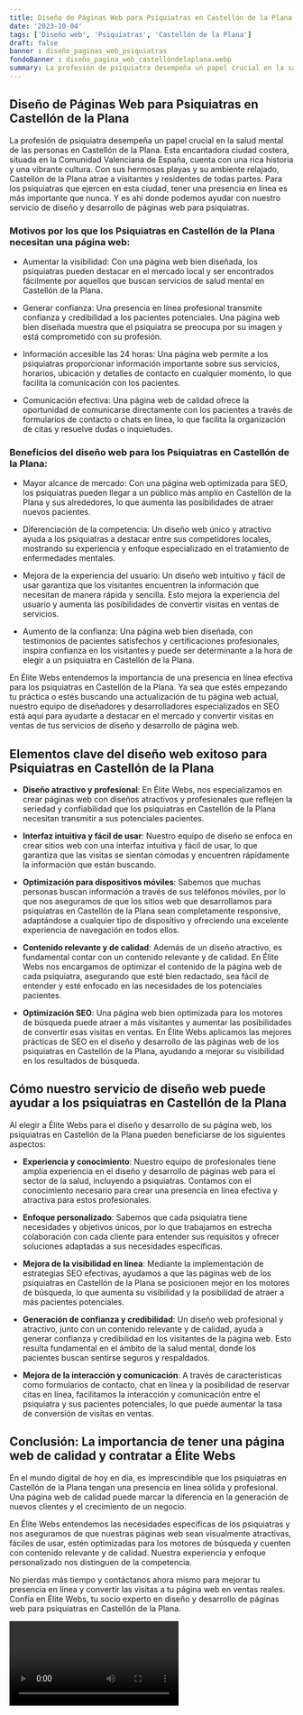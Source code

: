 ```yaml
---
title: Diseño de Páginas Web para Psiquiatras en Castellón de la Plana
date: '2023-10-04'
tags: ['Diseño web', 'Psiquiatras', 'Castellón de la Plana']
draft: false
banner : diseño_paginas_web_psiquiatras
fondoBanner : diseño_pagina_web_castellóndelaplana.webp
summary: La profesión de psiquiatra desempeña un papel crucial en la salud mental de las personas en Castellón de la Plana. Esta encantadora ciudad costera, situada en la Comunidad Valenciana de España, cuenta con una rica historia y una vibrante cultura. Con sus hermosas playas y su ambiente relajado, Castellón de la Plana atrae a visitantes y residentes de todas partes. Para los psiquiatras que ejercen en esta ciudad, tener una presencia en línea es más importante que nunca. Y es ahí donde podemos ayudar con nuestro servicio de diseño y desarrollo de páginas web para psiquiatras.
---
```


## Diseño de Páginas Web para Psiquiatras en Castellón de la Plana

La profesión de psiquiatra desempeña un papel crucial en la salud mental de las personas en Castellón de la Plana. Esta encantadora ciudad costera, situada en la Comunidad Valenciana de España, cuenta con una rica historia y una vibrante cultura. Con sus hermosas playas y su ambiente relajado, Castellón de la Plana atrae a visitantes y residentes de todas partes. Para los psiquiatras que ejercen en esta ciudad, tener una presencia en línea es más importante que nunca. Y es ahí donde podemos ayudar con nuestro servicio de diseño y desarrollo de páginas web para psiquiatras.

### Motivos por los que los Psiquiatras en Castellón de la Plana necesitan una página web:

- Aumentar la visibilidad: Con una página web bien diseñada, los psiquiatras pueden destacar en el mercado local y ser encontrados fácilmente por aquellos que buscan servicios de salud mental en Castellón de la Plana.

- Generar confianza: Una presencia en línea profesional transmite confianza y credibilidad a los pacientes potenciales. Una página web bien diseñada muestra que el psiquiatra se preocupa por su imagen y está comprometido con su profesión.

- Información accesible las 24 horas: Una página web permite a los psiquiatras proporcionar información importante sobre sus servicios, horarios, ubicación y detalles de contacto en cualquier momento, lo que facilita la comunicación con los pacientes.

- Comunicación efectiva: Una página web de calidad ofrece la oportunidad de comunicarse directamente con los pacientes a través de formularios de contacto o chats en línea, lo que facilita la organización de citas y resuelve dudas o inquietudes.

### Beneficios del diseño web para los Psiquiatras en Castellón de la Plana:

- Mayor alcance de mercado: Con una página web optimizada para SEO, los psiquiatras pueden llegar a un público más amplio en Castellón de la Plana y sus alrededores, lo que aumenta las posibilidades de atraer nuevos pacientes.

- Diferenciación de la competencia: Un diseño web único y atractivo ayuda a los psiquiatras a destacar entre sus competidores locales, mostrando su experiencia y enfoque especializado en el tratamiento de enfermedades mentales.

- Mejora de la experiencia del usuario: Un diseño web intuitivo y fácil de usar garantiza que los visitantes encuentren la información que necesitan de manera rápida y sencilla. Esto mejora la experiencia del usuario y aumenta las posibilidades de convertir visitas en ventas de servicios.

- Aumento de la confianza: Una página web bien diseñada, con testimonios de pacientes satisfechos y certificaciones profesionales, inspira confianza en los visitantes y puede ser determinante a la hora de elegir a un psiquiatra en Castellón de la Plana.

En Élite Webs entendemos la importancia de una presencia en línea efectiva para los psiquiatras en Castellón de la Plana. Ya sea que estés empezando tu práctica o estés buscando una actualización de tu página web actual, nuestro equipo de diseñadores y desarrolladores especializados en SEO está aquí para ayudarte a destacar en el mercado y convertir visitas en ventas de tus servicios de diseño y desarrollo de página web.

<GifSeo />

<Cta />

## Elementos clave del diseño web exitoso para Psiquiatras en Castellón de la Plana

- **Diseño atractivo y profesional**: En Élite Webs, nos especializamos en crear páginas web con diseños atractivos y profesionales que reflejen la seriedad y confiabilidad que los psiquiatras en Castellón de la Plana necesitan transmitir a sus potenciales pacientes.

- **Interfaz intuitiva y fácil de usar**: Nuestro equipo de diseño se enfoca en crear sitios web con una interfaz intuitiva y fácil de usar, lo que garantiza que las visitas se sientan cómodas y encuentren rápidamente la información que están buscando.

- **Optimización para dispositivos móviles**: Sabemos que muchas personas buscan información a través de sus teléfonos móviles, por lo que nos aseguramos de que los sitios web que desarrollamos para psiquiatras en Castellón de la Plana sean completamente responsive, adaptándose a cualquier tipo de dispositivo y ofreciendo una excelente experiencia de navegación en todos ellos.

- **Contenido relevante y de calidad**: Además de un diseño atractivo, es fundamental contar con un contenido relevante y de calidad. En Élite Webs nos encargamos de optimizar el contenido de la página web de cada psiquiatra, asegurando que esté bien redactado, sea fácil de entender y esté enfocado en las necesidades de los potenciales pacientes.

- **Optimización SEO**: Una página web bien optimizada para los motores de búsqueda puede atraer a más visitantes y aumentar las posibilidades de convertir esas visitas en ventas. En Élite Webs aplicamos las mejores prácticas de SEO en el diseño y desarrollo de las páginas web de los psiquiatras en Castellón de la Plana, ayudando a mejorar su visibilidad en los resultados de búsqueda.

## Cómo nuestro servicio de diseño web puede ayudar a los psiquiatras en Castellón de la Plana

Al elegir a Élite Webs para el diseño y desarrollo de su página web, los psiquiatras en Castellón de la Plana pueden beneficiarse de los siguientes aspectos:

- **Experiencia y conocimiento**: Nuestro equipo de profesionales tiene amplia experiencia en el diseño y desarrollo de páginas web para el sector de la salud, incluyendo a psiquiatras. Contamos con el conocimiento necesario para crear una presencia en línea efectiva y atractiva para estos profesionales.

- **Enfoque personalizado**: Sabemos que cada psiquiatra tiene necesidades y objetivos únicos, por lo que trabajamos en estrecha colaboración con cada cliente para entender sus requisitos y ofrecer soluciones adaptadas a sus necesidades específicas.

- **Mejora de la visibilidad en línea**: Mediante la implementación de estrategias SEO efectivas, ayudamos a que las páginas web de los psiquiatras en Castellón de la Plana se posicionen mejor en los motores de búsqueda, lo que aumenta su visibilidad y la posibilidad de atraer a más pacientes potenciales.

- **Generación de confianza y credibilidad**: Un diseño web profesional y atractivo, junto con un contenido relevante y de calidad, ayuda a generar confianza y credibilidad en los visitantes de la página web. Esto resulta fundamental en el ámbito de la salud mental, donde los pacientes buscan sentirse seguros y respaldados.

- **Mejora de la interacción y comunicación**: A través de características como formularios de contacto, chat en línea y la posibilidad de reservar citas en línea, facilitamos la interacción y comunicación entre el psiquiatra y sus pacientes potenciales, lo que puede aumentar la tasa de conversión de visitas en ventas.

## Conclusión: La importancia de tener una página web de calidad y contratar a Élite Webs

En el mundo digital de hoy en día, es imprescindible que los psiquiatras en Castellón de la Plana tengan una presencia en línea sólida y profesional. Una página web de calidad puede marcar la diferencia en la generación de nuevos clientes y el crecimiento de un negocio.

En Élite Webs entendemos las necesidades específicas de los psiquiatras y nos aseguramos de que nuestras páginas web sean visualmente atractivas, fáciles de usar, estén optimizadas para los motores de búsqueda y cuenten con contenido relevante y de calidad. Nuestra experiencia y enfoque personalizado nos distinguen de la competencia.

No pierdas más tiempo y contáctanos ahora mismo para mejorar tu presencia en línea y convertir las visitas a tu página web en ventas reales. Confía en Élite Webs, tu socio experto en diseño y desarrollo de páginas web para psiquiatras en Castellón de la Plana.

<Video />

<CtaBot job='Psiquiatras' city='Castellón de la Plana'/>

<Gmaps query='Castellón de la Plana+españa+maps' />